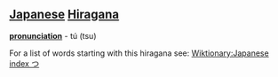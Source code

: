 == [[Japanese]] [[Hiragana]] ==
'''[[pronunciation]]''' - tú (tsu)

For a list of words starting with this hiragana see: [[Wiktionary:Japanese index つ]]